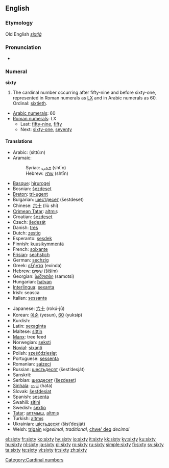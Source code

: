 ==English==

===Etymology===
Old English ''[[sixtiġ]]''

===Pronunciation===
* {{audio|en-us-sixty.ogg|Audio (US)}}

===Numeral===
'''sixty'''

# The cardinal number occurring after fifty-nine and before sixty-one, represented in Roman numerals as [[LX]] and in Arabic numerals as 60. Ordinal: [[sixtieth]].
* [[w:Arabic numerals|Arabic numerals]]: 60
* [[w:Roman numerals|Roman numerals]]: LX
** Last: [[fifty-nine]], [[fifty]]
** Next: [[sixty-one]], [[seventy]]

====Translations====
{{trans-top|cardinal number}}
* Arabic: {{ARchar|[[ستون]]}} (sittú:n)
* Aramaic:
*: Syriac: [[ܫܬܝܢ]] (shtīn) {{c}}
*: Hebrew: [[שתין]] (shtīn) {{c}}
* [[Basque]]: [[hirurogei]]
* Bosnian: [[šezdeset]]
* [[Breton]]: [[tri-ugent]]
* Bulgarian: [[шестдесет]] (šestdeset)
* Chinese: [[六十]] (liù shí)
* [[Crimean Tatar]]: [[altmış#Crimean Tatar|altmış]]
* Croatian: [[šezdeset]]
* Czech: [[šedesát]]
* Danish: [[tres#Danish|tres]]
* Dutch: [[zestig]] {{f}}
* Esperanto: [[sesdek]]
* Finnish: [[kuusikymmentä]]
* French: [[soixante]] {{m}}
* [[Frisian]]: [[sechstich]]
* German: [[sechzig]] {{f}}
* Greek: [[εξήντα]] (exínda)
* Hebrew: [[שישים|שִׁשִּׁים]] (šiším) {{m|f}}
* Georgian: [[სამოთსი]] (samotsi)
* Hungarian: [[hatvan]]
* [[Interlingua]]: [[sexanta]]
* Irish: seasca
* Italian: [[sessanta]]
{{trans-mid}}
* Japanese: [[六十]] (rokú-jū)
* Korean: [[예순]] (yesun), [[60]] (yuksip)
* Kurdish: {{KUchar|[[شه‌ست]]}}
* Latin: [[sexaginta]]
* Maltese: [[sittin]]
* [[Manx]]: tree feed
* Norwegian: [[seksti]]
* [[Novial]]: [[sixanti]]
* Polish: [[sześćdziesiąt]]
* Portuguese: [[sessenta]]
* Romanian: [[şaizeci]]
* Russian: [[шестьдесят]] (šest’desját)
* Sanskrit: {{unicode|[[ṣaṣṭi]]}}
* Serbian: [[шездесет]] ([[šezdeset]])
* [[Sinhala]]: [[හැට]] (hata)
* Slovak: [[šesťdesiat]]
* Spanish: [[sesenta]]
* Swahili: [[sitini]]
* Swedish: [[sextio]]
* [[Tatar]]: [[алтмыш#Tatar|алтмыш]], [[altmış#Tatar|altmış]]
* Turkish: [[altmış]]
* Ukrainian: [[шiстьдесят]] (šist’desját)
* Welsh: [[trigain]] ''vigesimal, traditional'', [[chwe' deg]] ''decimal''
{{trans-bottom}}

[[Category:Cardinal numbers]]

[[el:sixty]]
[[fr:sixty]]
[[ko:sixty]]
[[hy:sixty]]
[[io:sixty]]
[[it:sixty]]
[[kk:sixty]]
[[ky:sixty]]
[[ku:sixty]]
[[hu:sixty]]
[[nl:sixty]]
[[ja:sixty]]
[[pl:sixty]]
[[ro:sixty]]
[[ru:sixty]]
[[simple:sixty]]
[[fi:sixty]]
[[sv:sixty]]
[[ta:sixty]]
[[te:sixty]]
[[vi:sixty]]
[[tr:sixty]]
[[zh:sixty]]